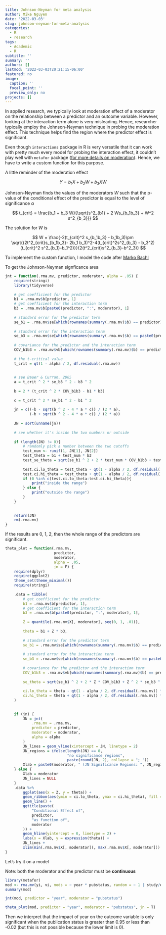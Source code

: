 ```yaml
---
title: Johnson-Neyman for meta analysis
author: Mike Nguyen
date: '2022-03-03'
slug: johnson-neyman-for-meta-analysis
categories:
  - R
  - research
tags:
  - Academic
  - R
subtitle: ''
summary: ''
authors: []
lastmod: '2022-03-03T20:21:15-06:00'
featured: no
image:
  caption: ''
  focal_point: ''
  preview_only: no
projects: []
---
```


In applied research, we typically look at moderation effect of a moderator on the relationship between a predictor and an outcome variable. However, looking at the interaction term alone is very misleading. Hence, researcher typically employ the Johnson-Neyman technique in probing the moderation effect. This technique helps find the region where the predictor effect is significant. 

Even though `interactions` package in R is very versatile that it can work with pretty much every model for probing the interaction effect, it couldn't play well with `metafor` package ([for more details on moderation](https://bookdown.org/mike/data_analysis/moderation.html)). Hence, we have to write a custom function for this purpose.

A little reminder of the moderation effect

$$
Y = b_1 X+ b_2 W + b_3 XW
$$

Johnson-Neyman finds the values of the moderators $W$ such that the p-value of the conditional effect of the predictor is equal to the level of significance $\alpha$

$$
t_{crit} = \frac{b_1 + b_3 W}{\sqrt{s^2_{b1} + 2 Ws_{b_1b_3} + W^2 s^2_{b_3}}}
$$

The solution for $W$ is

$$
W = \frac{-2(t_{crit}^2 s_{b_1b_3} - b_1b_3)\pm \sqrt{(2t^2_{crit}s_{b_1b_3}- 2b_1 b_3)^2-4(t_{crit}^2s^2_{b_3} - b_3^2)(t_{crit}^2 s^2_{b_1}-b_1^2)}}{2(t^2_{crit}s^2_{b_3}-b^2_3)}
$$

To implement the custom function, I model the code after [Marko Bachl](https://rpubs.com/bachl/jn-plot)

To get the Johnson-Neyman signficance area 

```r
jnt = function(.rma.mv, predictor, moderator, alpha = .05) {
    require(stringi)
    library(tidyverse)
    
    # get coefficient for the predictor
    b1 = .rma.mv$b[predictor, 1]
    # get coefficient for the interaction term
    b3 = .rma.mv$b[paste0(predictor, ":", moderator), 1]
    
    # standard error for the predictor term
    se_b1 = .rma.mv$se[which(rownames(summary(.rma.mv)$b) == predictor)]
    
    # standard error for the interaction term
    se_b3 = .rma.mv$se[which(rownames(summary(.rma.mv)$b) == paste0(predictor, ":", moderator))]
    
    # covariance for the predictor and the interaction term
    COV_b1b3 = .rma.mv$vb[which(rownames(summary(.rma.mv)$b) == predictor), which(rownames(summary(.rma.mv)$b) == paste0(predictor, ":", moderator))]
    
    # the t-critical value
    t_crit = qt(1 - alpha / 2, df.residual(.rma.mv))
    
    
    # see Bauer & Curran, 2005
    a = t_crit ^ 2 * se_b3 ^ 2 - b3 ^ 2
    
    b = 2 * (t_crit ^ 2 * COV_b1b3 - b1 * b3)
    
    c = t_crit ^ 2 * se_b1 ^ 2 - b1 ^ 2
    
    jn = c((-b - sqrt(b ^ 2 - 4 * a * c)) / (2 * a),
           (-b + sqrt(b ^ 2 - 4 * a * c)) / (2 * a))
    
    JN = sort(unname(jn))
    
    # see whether it's inside the two numbers or outside
    
    if (length(JN) != 0){
        # randomly pick a number between the two cutoffs
        test_num <- runif(1, JN[1], JN[2])
        test_theta = b1 + test_num * b3
        test_se_theta = sqrt(se_b1 ^ 2 + 2 * test_num * COV_b1b3 + test_num ^ 2 * se_b3 ^ 2)
        
        test.ci.lo_theta = test_theta - qt(1 - alpha / 2, df.residual(.rma.mv)) * test_se_theta
        test.ci.hi_theta = test_theta + qt(1 - alpha / 2, df.residual(.rma.mv)) * test_se_theta
        if (0 %in% c(test.ci.lo_theta:test.ci.hi_theta)){
            print("inside the range")
        } else {
            print("outside the range")
        }
    }
    
    
    return(JN)
    rm(.rma.mv)
}
```

If the results are 0, 1, 2, then the whole range of the predictors are significant.

```r
theta_plot = function(.rma.mv,
                      predictor,
                      moderator,
                      alpha = .05,
                      jn = F) {
    require(dplyr)
    require(ggplot2)
    theme_set(theme_minimal())
    require(stringi)
    
    .data = tibble(
        # get coefficient for the predictor
        b1 = .rma.mv$b[predictor, 1],
        # get coefficient for the interaction term
        b3 = .rma.mv$b[paste0(predictor, ":", moderator), 1],
        
        Z = quantile(.rma.mv$X[, moderator], seq(0, 1, .01)),
        
        theta = b1 + Z * b3,
        
        # standard error for the predictor term
        se_b1 = .rma.mv$se[which(rownames(summary(.rma.mv)$b) == predictor)],
        
        # standard error for the interaction term
        se_b3 = .rma.mv$se[which(rownames(summary(.rma.mv)$b) == paste0(predictor, ":", moderator))],
        
        # covariance for the predictor and the interaction term
        COV_b1b3 = .rma.mv$vb[which(rownames(summary(.rma.mv)$b) == predictor), which(rownames(summary(.rma.mv)$b) == paste0(predictor, ":", moderator))], 
        
        se_theta = sqrt(se_b1 ^ 2 + 2 * Z * COV_b1b3 + Z ^ 2 * se_b3 ^ 2),
        
        ci.lo_theta = theta - qt(1 - alpha / 2, df.residual(.rma.mv)) * se_theta,
        ci.hi_theta = theta + qt(1 - alpha / 2, df.residual(.rma.mv)) * se_theta
    )
    
    
    if (jn) {
        JN = jnt(
            .rma.mv = .rma.mv,
            predictor = predictor,
            moderator = moderator,
            alpha = alpha
        )
        JN_lines = geom_vline(xintercept = JN, linetype = 2)
        JN_regions = ifelse(length(JN) == 0,
                            "no significance regions",
                            paste(round(JN, 2), collapse = "; "))
        Xlab = paste0(moderator, " (JN Significance Regions: ", JN_regions, ")")
    } else {
        Xlab = moderator
        JN_lines = NULL
    }
    .data %>%
        ggplot(aes(x = Z, y = theta)) +
        geom_ribbon(aes(ymin = ci.lo_theta, ymax = ci.hi_theta), fill = "grey70") +
        geom_line() +
        ggtitle(paste(
            "Conditional Effect of",
            predictor,
            "as function of",
            moderator
        )) +
        geom_hline(yintercept = 0, linetype = 2) +
        labs(x = Xlab, y = expression(theta)) +
        JN_lines +
        xlim(min(.rma.mv$X[, moderator]), max(.rma.mv$X[, moderator]))
}
```

Let's try it on a model 

Note: both the moderator and the predictor must be **continuous**

```r
library(metafor)
mod <- rma.mv(yi, vi, mods = ~ year * pubstatus, random = ~ 1 | study/esid, data= dat.assink2016)
summary(mod)

jnt(mod, predictor = "year", moderator = "pubstatus")

theta_plot(mod, predictor = "year", moderator = "pubstatus", jn = T)
```
Then we interpret that the impact of year on the outcome variable is only significant when the publication status is greater than 0.95 or less than -0.02 (but this is not possible because the lower limit is 0). 


